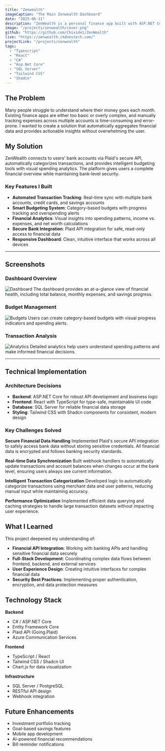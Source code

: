 ```yaml
---
title: "Zenwealth"
imageCaption: "The Main Zenwealth Dashboard"
date: "2025-06-11"
description: "ZenWealth is a personal finance app built with ASP.NET Core and React. It connects to banks via Plaid to track expenses, manage budgets, and analyze spending. The linked app uses test data, viewable by adding an account with any username and password."
image: "/projects/zenwealth/cover.png"
github: "https://github.com/Chixide1/ZenWealth"
live: "https://zenwealth.ckdoestech.com/"
projectLink: "/projects/zenwealth"
tags:
  - "Typescript"
  - "React"
  - "C#"
  - "Asp.Net Core"
  - "SQL Server"
  - "Tailwind CSS"
  - "Shadcn"
---
```


## The Problem
Many people struggle to understand where their money goes each month. Existing finance apps are either too basic or overly complex, and manually tracking expenses across multiple accounts is time-consuming and error-prone. I wanted to create a solution that automatically aggregates financial data and provides actionable insights without overwhelming the user.

## My Solution
ZenWealth connects to users' bank accounts via Plaid's secure API, automatically categorizes transactions, and provides intelligent budgeting tools with visual spending analytics. The platform gives users a complete financial overview while maintaining bank-level security.

### Key Features I Built
- **Automated Transaction Tracking**: Real-time sync with multiple bank accounts, credit cards, and savings accounts
- **Smart Budgeting System**: Category-based budgets with progress tracking and overspending alerts
- **Financial Analytics**: Visual insights into spending patterns, income vs. expenses, and net worth calculations
- **Secure Bank Integration**: Plaid API integration for safe, read-only access to financial data
- **Responsive Dashboard**: Clean, intuitive interface that works across all devices

---

## Screenshots

### Dashboard Overview
![Dashboard](/projects/zenwealth/Dashboard.png "Main dashboard showing financial overview")
The dashboard provides an at-a-glance view of financial health, including total balance, monthly expenses, and savings progress.

### Budget Management
![Budgets](/projects/zenwealth/Budgets.png "Budget creation and tracking interface")
Users can create category-based budgets with visual progress indicators and spending alerts.

### Transaction Analysis
![Analytics](/projects/zenwealth/Analytics.png "Spending analytics and trends")
Detailed analytics help users understand spending patterns and make informed financial decisions.

---

## Technical Implementation

### Architecture Decisions
- **Backend**: ASP.NET Core for robust API development and business logic
- **Frontend**: React with TypeScript for type-safe, maintainable UI code
- **Database**: SQL Server for reliable financial data storage
- **Styling**: Tailwind CSS with Shadcn components for consistent, modern design

### Key Challenges Solved

**Secure Financial Data Handling**
Implemented Plaid's secure API integration to safely access bank data without storing sensitive credentials. All financial data is encrypted and follows banking security standards.

**Real-time Data Synchronization**
Built webhook handlers to automatically update transactions and account balances when changes occur at the bank level, ensuring users always see current information.

**Intelligent Transaction Categorization**
Developed logic to automatically categorize transactions using merchant data and user patterns, reducing manual input while maintaining accuracy.

**Performance Optimization**
Implemented efficient data querying and caching strategies to handle large transaction datasets without impacting user experience.

## What I Learned

This project deepened my understanding of:
- **Financial API Integration**: Working with banking APIs and handling sensitive financial data securely
- **Full-Stack Development**: Coordinating complex data flows between frontend, backend, and external services
- **User Experience Design**: Creating intuitive interfaces for complex financial data
- **Security Best Practices**: Implementing proper authentication, encryption, and data protection measures

## Technology Stack

**Backend**
- C# / ASP.NET Core
- Entity Framework Core
- Plaid API (Going.Plaid)
- Azure Communication Services

**Frontend**
- TypeScript / React
- Tailwind CSS / Shadcn UI
- Chart.js for data visualization

**Infrastructure**
- SQL Server / PostgreSQL
- RESTful API design
- Webhook integration

## Future Enhancements

- Investment portfolio tracking
- Goal-based savings features  
- Mobile app development
- AI-powered financial recommendations
- Bill reminder notifications